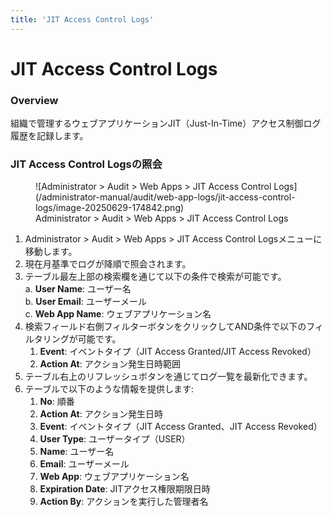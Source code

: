 ```yaml
---
title: 'JIT Access Control Logs'
---
```


# JIT Access Control Logs

### Overview

組織で管理するウェブアプリケーションJIT（Just-In-Time）アクセス制御ログ履歴を記録します。

### JIT Access Control Logsの照会

<figure data-layout="center" data-align="center">
![Administrator &gt; Audit &gt; Web Apps &gt; JIT Access Control Logs](/administrator-manual/audit/web-app-logs/jit-access-control-logs/image-20250629-174842.png)
<figcaption>
Administrator &gt; Audit &gt; Web Apps &gt; JIT Access Control Logs
</figcaption>
</figure>

1. Administrator &gt; Audit &gt; Web Apps &gt; JIT Access Control Logsメニューに移動します。
2. 現在月基準でログが降順で照会されます。
3. テーブル最左上部の検索欄を通じて以下の条件で検索が可能です。<br/>a. **User Name**: ユーザー名<br/>b. **User Email**: ユーザーメール<br/>c. **Web App Name**: ウェブアプリケーション名
4. 検索フィールド右側フィルターボタンをクリックしてAND条件で以下のフィルタリングが可能です。
   1. **Event**: イベントタイプ（JIT Access Granted/JIT Access Revoked）
   2. **Action At**: アクション発生日時範囲
5. テーブル右上のリフレッシュボタンを通じてログ一覧を最新化できます。
6. テーブルで以下のような情報を提供します:
   1. **No**: 順番
   2. **Action At**: アクション発生日時
   3. **Event**: イベントタイプ（JIT Access Granted、JIT Access Revoked）
   4. **User Type**: ユーザータイプ（USER）
   5. **Name**: ユーザー名
   6. **Email**: ユーザーメール
   7. **Web App**: ウェブアプリケーション名
   8. **Expiration Date**: JITアクセス権限期限日時
   9. **Action By**: アクションを実行した管理者名
